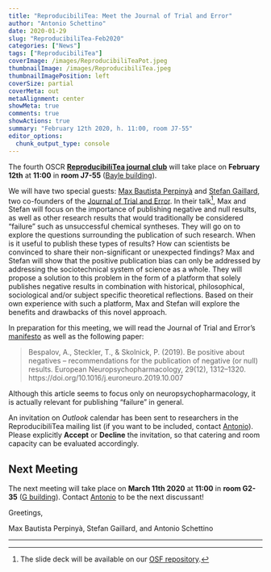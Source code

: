 ```yaml
---
title: "ReproducibiliTea: Meet the Journal of Trial and Error"
author: "Antonio Schettino"
date: 2020-01-29
slug: "ReproducibiliTea-Feb2020"
categories: ["News"]
tags: ["ReproducibiliTea"]
coverImage: /images/ReproducibiliTeaPot.jpeg
thumbnailImage: /images/ReproducibiliTea.jpeg
thumbnailImagePosition: left
coverSize: partial
coverMeta: out
metaAlignment: center
showMeta: true
comments: true
showActions: true
summary: "February 12th 2020, h. 11:00, room J7-55"
editor_options: 
  chunk_output_type: console
---
```


The fourth OSCR [**ReproducibiliTea journal club**](https://www.openscience-rotterdam.com/2019/10/announcement-reproducibilitea/) will take place on **February 12th** at **11:00** in **room J7-55** ([Bayle building](https://www.eur.nl/en/campus/locations/spaces/bayle-building)).

We will have two special guests: [Max Bautista Perpinyà](https://twitter.com/oliviodare) and [Stefan Gaillard](https://twitter.com/sdmgaillard), two co-founders of the [Journal of Trial and Error](https://www.jtrialerror.com/). In their talk[^1], Max and Stefan will focus on the importance of publishing negative and null results, as well as other research results that would traditionally be considered "failure" such as unsuccessful chemical syntheses. They will go on to explore the questions surrounding the publication of such research. When is it useful to publish these types of results? How can scientists be convinced to share their non-significant or unexpected findings? Max and Stefan will show that the positive publication bias can only be addressed by addressing the sociotechnical system of science as a whole. They will propose a solution to this problem in the form of a platform that solely publishes negative results in combination with historical, philosophical, sociological and/or subject specific theoretical reflections. Based on their own experience with such a platform, Max and Stefan will explore the benefits and drawbacks of this novel approach.

In preparation for this meeting, we will read the Journal of Trial and Error's [manifesto](https://www.jtrialerror.com/the-manifesto-for-trial-and-error-in-science/) as well as the following paper:

> Bespalov, A., Steckler, T., & Skolnick, P. (2019). Be positive about negatives – recommendations for the publication of negative (or null) results. European Neuropsychopharmacology, 29(12), 1312–1320. https://doi.org/10.1016/j.euroneuro.2019.10.007

Although this article seems to focus only on neuropsychopharmacology, it is actually relevant for publishing "failure" in general.

An invitation on _Outlook_ calendar has been sent to researchers in the ReproducibiliTea mailing list (if you want to be included, contact [Antonio](mailto:schettino@eur.nl)). Please explicitly **Accept** or **Decline** the invitation, so that catering and room capacity can be evaluated accordingly.

## Next Meeting

The next meeting will take place on **March 11th 2020** at **11:00** in **room G2-35** ([G building](https://www.eur.nl/en/campus/locations/spaces/g-building)). Contact [Antonio](mailto:schettino@eur.nl) to be the next discussant!

Greetings,

Max Bautista Perpinyà, Stefan Gaillard, and Antonio Schettino

***

[^1]: The slide deck will be available on our [OSF repository](https://osf.io/yk9pf/).


